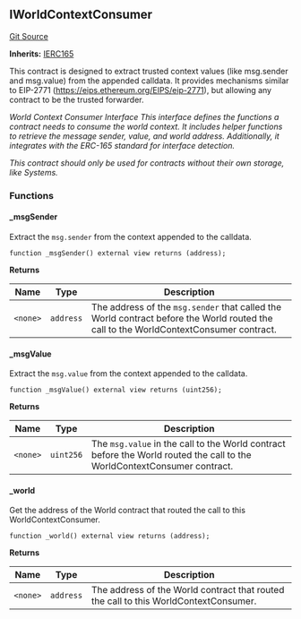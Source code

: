 [//]: # "This file is autogenerated, do not change manually"

## IWorldContextConsumer

[Git Source](https://github.com/latticexyz/mud/blob/main/packages/world/src/IWorldContextConsumer.sol)

**Inherits:**
[IERC165](/world/reference/internal/erc165-external#ierc165)

This contract is designed to extract trusted context values (like msg.sender and msg.value)
from the appended calldata. It provides mechanisms similar to EIP-2771 (https://eips.ethereum.org/EIPS/eip-2771),
but allowing any contract to be the trusted forwarder.

_World Context Consumer Interface
This interface defines the functions a contract needs to consume the world context.
It includes helper functions to retrieve the message sender, value, and world address.
Additionally, it integrates with the ERC-165 standard for interface detection._

_This contract should only be used for contracts without their own storage, like Systems._

### Functions

#### \_msgSender

Extract the `msg.sender` from the context appended to the calldata.

```solidity
function _msgSender() external view returns (address);
```

**Returns**

| Name     | Type      | Description                                                                                                                           |
| -------- | --------- | ------------------------------------------------------------------------------------------------------------------------------------- |
| `<none>` | `address` | The address of the `msg.sender` that called the World contract before the World routed the call to the WorldContextConsumer contract. |

#### \_msgValue

Extract the `msg.value` from the context appended to the calldata.

```solidity
function _msgValue() external view returns (uint256);
```

**Returns**

| Name     | Type      | Description                                                                                                              |
| -------- | --------- | ------------------------------------------------------------------------------------------------------------------------ |
| `<none>` | `uint256` | The `msg.value` in the call to the World contract before the World routed the call to the WorldContextConsumer contract. |

#### \_world

Get the address of the World contract that routed the call to this WorldContextConsumer.

```solidity
function _world() external view returns (address);
```

**Returns**

| Name     | Type      | Description                                                                          |
| -------- | --------- | ------------------------------------------------------------------------------------ |
| `<none>` | `address` | The address of the World contract that routed the call to this WorldContextConsumer. |
